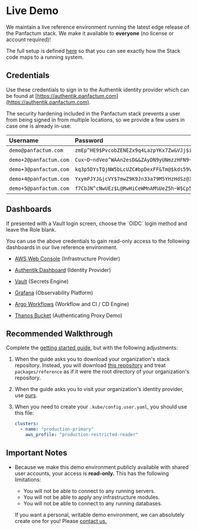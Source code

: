
# Live Demo

We maintain a live reference environment running the latest edge release of the Panfactum stack. We make it
available to **everyone** (no license or account required)!

The full setup is defined [here](https://github.com/Panfactum/stack/tree/main/packages/reference)
so that you can see exactly how the Stack code maps to a running system.

## Credentials

Use these credentials to sign in to the Authentik identity provider which can be found at [https://authentik.panfactum.com](https://authentik.panfactum.com).

The security hardening included in the Panfactum stack prevents a user from being signed in from multiple locations,
so we provide a few users in case one is already in-use:

| Username               | Password                                   | TOTP                                                                                                                                  |
| :--------------------- | :----------------------------------------- | :------------------------------------------------------------------------------------------------------------------------------------ |
| `demo@panfactum.com`   | `zmEp^HE9$PvcobZENEZx9q4LazpYKx7Zw&VJj$iN` | [Generate](https://piellardj.github.io/totp-generator/?secret=KGR4NRBEYCL2RQ2KABON55WB5E25P73A\&digits=6\&period=30\&algorithm=SHA-1) |
| `demo+2@panfactum.com` | `Cux~D~ndVeo^WAAn2esD&&ZAyDN9yUNmzzHFN9~~` | [Generate](https://piellardj.github.io/totp-generator/?secret=DNWF4EPAQOPXAXLIHDBEFTWK2XUFEA3E\&digits=6\&period=30\&algorithm=SHA-1) |
| `demo+3@panfactum.com` | `kq3p5DYsTQjNW5bLcUZC#bpDexFF&Tm@$kds59VY` | [Generate](https://piellardj.github.io/totp-generator/?secret=E5KUX2WTHVZPWDH77HDX6W5CUQYIPEKM\&digits=6\&period=30\&algorithm=SHA-1) |
| `demo+4@panfactum.com` | `YxymPJYJ&jcVY$7mwZ9K9Jn33a79M5YHzHdSz@3y` | [Generate](https://piellardj.github.io/totp-generator/?secret=BEGCCITVTUE3NY4YY6ZZNEM4VYA6AHSH\&digits=6\&period=30\&algorithm=SHA-1) |
| `demo+5@panfactum.com` | `f7CbJN^cNwUEz$L@RwHiCeWMnAM%UeZ5h~W$Cp5n` | [Generate](https://piellardj.github.io/totp-generator/?secret=EC2VXFXZOGIYOKDICAV4FP36F4VP66JL\&digits=6\&period=30\&algorithm=SHA-1) |

## Dashboards

<MarkdownAlert severity="warning">
    If presented with a Vault login screen, choose the `OIDC` login method and leave the Role blank.
</MarkdownAlert>

You can use the above credentials to gain read-only access to the following dashboards in our live reference environment.

- [AWS Web Console](https://panfactum.awsapps.com/start/) (Infrastructure Provider)

- [Authentik Dashboard](https://authentik.panfactum.com/if/admin/#/administration/overview) (Identity Provider)

- [Vault](https://vault.prod.panfactum.com) (Secrets Engine)

- [Grafana](https://grafana.prod.panfactum.com) (Observability Platform)

- [Argo Workflows](https://argo.prod.panfactum.com) (Workflow and CI / CD Engine)

- [Thanos Bucket](https://thanos-bucket.prod.panfactum.com) (Authenticating Proxy Demo)

## Recommended Walkthrough

Complete the [getting started guide](/docs/edge/guides/getting-started/overview), but with the following adjustments:

1. When the guide asks you to download your organization's stack repository. Instead, you will download [this repository](https://github.com/Panfactum/stack)
   and treat `packages/reference` as if it were the root directory of your organization's repository.

2. When the guide asks you to visit your organization's identity provider, use [ours](https://authentik.panfactum.com).

3. When you need to create your `.kube/config.user.yaml`, you should use this file:

   ```yaml
   clusters:
     - name: "production-primary"
       aws_profile: "production-restricted-reader"
   ```

## Important Notes

* Because we make this demo environment publicly available with shared user accounts, your access is **read-only.** This has the following
  limitations:

  * You will not be able to connect to any running servers.
  * You will not be able to apply any infrastructure modules.
  * You will not be able to connect to any running databases.

  If you want a personal, writable demo environment, we can absolutely create one for you! Please [contact us.](/stack/pricing/contact)
